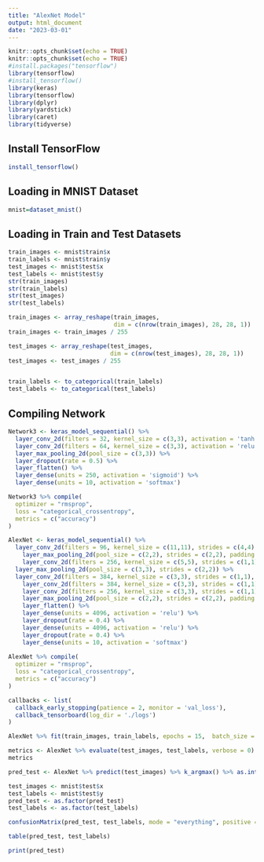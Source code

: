 ```yaml
---
title: "AlexNet Model"
output: html_document
date: "2023-03-01"
---
```


```r
knitr::opts_chunk$set(echo = TRUE)
knitr::opts_chunk$set(echo = TRUE)
#install.packages("tensorflow")
library(tensorflow)
#install_tensorflow()
library(keras)
library(tensorflow)
library(dplyr)
library(yardstick)
library(caret)
library(tidyverse)
```

## Install TensorFlow


```r
install_tensorflow()
```

## Loading in MNIST Dataset


```r
mnist=dataset_mnist()
```

## Loading in Train and Test Datasets

```r
train_images <- mnist$train$x
train_labels <- mnist$train$y
test_images <- mnist$test$x
test_labels <- mnist$test$y
str(train_images)
str(train_labels)
str(test_images)
str(test_labels)

train_images <- array_reshape(train_images, 
                              dim = c(nrow(train_images), 28, 28, 1))
train_images <- train_images / 255

test_images <- array_reshape(test_images, 
                             dim = c(nrow(test_images), 28, 28, 1))
test_images <- test_images / 255


train_labels <- to_categorical(train_labels)
test_labels <- to_categorical(test_labels)
```

## Compiling Network

```r
Network3 <- keras_model_sequential() %>% 
  layer_conv_2d(filters = 32, kernel_size = c(3,3), activation = 'tanh', input_shape = c(28,28,1)) %>%
  layer_conv_2d(filters = 64, kernel_size = c(3,3), activation = 'relu', input_shape = c(28,28,1)) %>%
  layer_max_pooling_2d(pool_size = c(3,3)) %>%
  layer_dropout(rate = 0.5) %>%
  layer_flatten() %>%
  layer_dense(units = 250, activation = 'sigmoid') %>%
  layer_dense(units = 10, activation = 'softmax')

Network3 %>% compile(
  optimizer = "rmsprop",
  loss = "categorical_crossentropy",
  metrics = c("accuracy")
)
```


```r
  
  
AlexNet <- keras_model_sequential() %>% 
  layer_conv_2d(filters = 96, kernel_size = c(11,11), strides = c(4,4), padding = 'same', activation = 'relu', input_shape = c(28, 28, 1)) %>%
    layer_max_pooling_2d(pool_size = c(2,2), strides = c(2,2), padding = 'same') %>%
    layer_conv_2d(filters = 256, kernel_size = c(5,5), strides = c(1,1), padding = 'same', activation = 'relu', input_shape = c(28, 28, 1)) %>%
  layer_max_pooling_2d(pool_size = c(3,3), strides = c(2,2)) %>%
  layer_conv_2d(filters = 384, kernel_size = c(3,3), strides = c(1,1), padding = 'same', activation = 'relu', input_shape = c(28, 28, 1)) %>%
    layer_conv_2d(filters = 384, kernel_size = c(3,3), strides = c(1,1), padding = 'same', activation = 'relu', input_shape = c(28, 28, 1)) %>%
    layer_conv_2d(filters = 256, kernel_size = c(3,3), strides = c(1,1), padding = 'same', activation = 'relu', input_shape = c(28, 28, 1)) %>%
    layer_max_pooling_2d(pool_size = c(2,2), strides = c(2,2), padding = 'same') %>%
    layer_flatten() %>%
    layer_dense(units = 4096, activation = 'relu') %>%
    layer_dropout(rate = 0.4) %>%
    layer_dense(units = 4096, activation = 'relu') %>%
    layer_dropout(rate = 0.4) %>%
    layer_dense(units = 10, activation = 'softmax')
    
AlexNet %>% compile(
  optimizer = "rmsprop",
  loss = "categorical_crossentropy",
  metrics = c("accuracy")
)

```

```r
callbacks <- list(
  callback_early_stopping(patience = 2, monitor = 'val_loss'),
  callback_tensorboard(log_dir = './logs')
)

AlexNet %>% fit(train_images, train_labels, epochs = 15,  batch_size = 128, callbacks = callbacks, validation_data = list(test_images, test_labels))

metrics <- AlexNet %>% evaluate(test_images, test_labels, verbose = 0)
metrics
```


```r
pred_test <- AlexNet %>% predict(test_images) %>% k_argmax() %>% as.integer()

test_images <- mnist$test$x
test_labels <- mnist$test$y
pred_test <- as.factor(pred_test)
test_labels <- as.factor(test_labels)

confusionMatrix(pred_test, test_labels, mode = "everything", positive = "1")

table(pred_test, test_labels)

print(pred_test)
```

